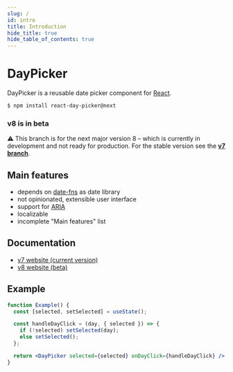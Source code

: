 ```yaml
---
slug: /
id: intro
title: Introduction
hide_title: true
hide_table_of_contents: true
---
```


# DayPicker

DayPicker is a reusable date picker component for [React](https://reactjs.org).

```bash
$ npm install react-day-picker@next
```

### v8 is in beta

⚠️ This branch is for the next major version 8 – which is currently in development
and not ready for production. For the stable version see the [**v7
branch**](https://github.com/gpbl/react-day-picker/tree/v7).

## Main features

- depends on [date-fns](http://date-fns.org) as date library
- not opinionated, extensible user interface
- support for
  [ARIA](https://developer.mozilla.org/en-US/docs/Web/Accessibility/ARIA)
- localizable
- incomplete "Main features" list

## Documentation

- [v7 website (current version)](http://react-day-picker.js.org)
- [v8 website (beta)](http://react-day-picker-next.netlify.app)

## Example

```jsx showOutput
function Example() {
  const [selected, setSelected] = useState();

  const handleDayClick = (day, { selected }) => {
    if (!selected) setSelected(day);
    else setSelected();
  };

  return <DayPicker selected={selected} onDayClick={handleDayClick} />;
}
```
